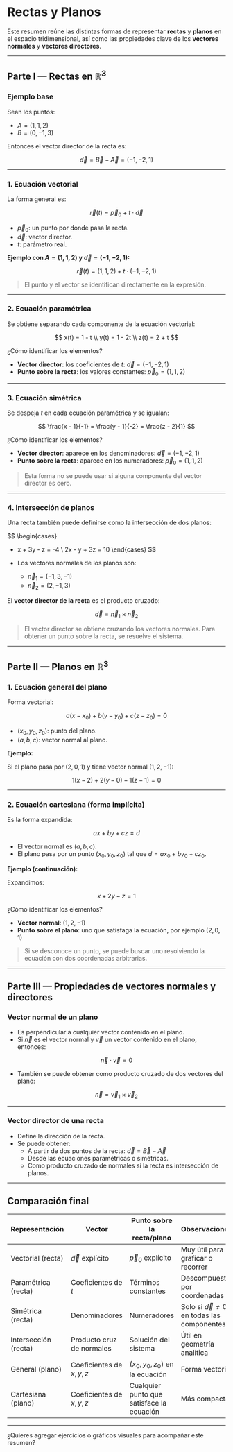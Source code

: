 # Rectas y Planos

Este resumen reúne las distintas formas de representar **rectas** y **planos** en el espacio tridimensional, así como las propiedades clave de los **vectores normales** y **vectores directores**.

---

## Parte I — Rectas en $\mathbb{R}^3$

### Ejemplo base

Sean los puntos:

- $A = (1, 1, 2)$
- $B = (0, -1, 3)$

Entonces el vector director de la recta es:

$$
\vec{d} = \vec{B} - \vec{A} = (-1, -2, 1)
$$

---

### 1. Ecuación vectorial

La forma general es:

$$
\vec{r}(t) = \vec{p}_0 + t \cdot \vec{d}
$$

- $\vec{p}_0$: un punto por donde pasa la recta.
- $\vec{d}$: vector director.
- $t$: parámetro real.

**Ejemplo con $A = (1, 1, 2)$ y $\vec{d} = (-1, -2, 1)$:**

$$
\vec{r}(t) = (1, 1, 2) + t \cdot (-1, -2, 1)
$$

> El punto y el vector se identifican directamente en la expresión.

---

### 2. Ecuación paramétrica

Se obtiene separando cada componente de la ecuación vectorial:

$$
x(t) = 1 - t \\
y(t) = 1 - 2t \\
z(t) = 2 + t
$$

¿Cómo identificar los elementos?

- **Vector director**: los coeficientes de $t$: $\vec{d} = (-1, -2, 1)$
- **Punto sobre la recta**: los valores constantes: $\vec{p}_0 = (1, 1, 2)$

---

### 3. Ecuación simétrica

Se despeja $t$ en cada ecuación paramétrica y se igualan:

$$
\frac{x - 1}{-1} = \frac{y - 1}{-2} = \frac{z - 2}{1}
$$

¿Cómo identificar los elementos?

- **Vector director**: aparece en los denominadores: $\vec{d} = (-1, -2, 1)$
- **Punto sobre la recta**: aparece en los numeradores: $\vec{p}_0 = (1, 1, 2)$

> Esta forma no se puede usar si alguna componente del vector director es cero.

---

### 4. Intersección de planos

Una recta también puede definirse como la intersección de dos planos:

$$
\begin{cases}
- x + 3y - z = -4 \\
2x - y + 3z = 10
\end{cases}
$$

- Los vectores normales de los planos son:
  - $\vec{n}_1 = (-1, 3, -1)$
  - $\vec{n}_2 = (2, -1, 3)$

El **vector director de la recta** es el producto cruzado:

$$
\vec{d} = \vec{n}_1 \times \vec{n}_2
$$

> El vector director se obtiene cruzando los vectores normales. Para obtener un punto sobre la recta, se resuelve el sistema.

---

## Parte II — Planos en $\mathbb{R}^3$

### 1. Ecuación general del plano

Forma vectorial:

$$
a(x - x_0) + b(y - y_0) + c(z - z_0) = 0
$$

- $(x_0, y_0, z_0)$: punto del plano.
- $(a, b, c)$: vector normal al plano.

**Ejemplo:**

Si el plano pasa por $(2, 0, 1)$ y tiene vector normal $(1, 2, -1)$:

$$
1(x - 2) + 2(y - 0) - 1(z - 1) = 0
$$

---

### 2. Ecuación cartesiana (forma implícita)

Es la forma expandida:

$$
ax + by + cz = d
$$

- El vector normal es $(a, b, c)$.
- El plano pasa por un punto $(x_0, y_0, z_0)$ tal que $d = ax_0 + by_0 + cz_0$.

**Ejemplo (continuación):**

Expandimos:

$$
x + 2y - z = 1
$$

¿Cómo identificar los elementos?

- **Vector normal**: $(1, 2, -1)$
- **Punto sobre el plano**: uno que satisfaga la ecuación, por ejemplo $(2, 0, 1)$

> Si se desconoce un punto, se puede buscar uno resolviendo la ecuación con dos coordenadas arbitrarias.

---

## Parte III — Propiedades de vectores normales y directores

### Vector normal de un plano

- Es perpendicular a cualquier vector contenido en el plano.
- Si $\vec{n}$ es el vector normal y $\vec{v}$ un vector contenido en el plano, entonces:

$$
\vec{n} \cdot \vec{v} = 0
$$

- También se puede obtener como producto cruzado de dos vectores del plano:

$$
\vec{n} = \vec{v}_1 \times \vec{v}_2
$$

---

### Vector director de una recta

- Define la dirección de la recta.
- Se puede obtener:
  - A partir de dos puntos de la recta: $\vec{d} = \vec{B} - \vec{A}$
  - Desde las ecuaciones paramétricas o simétricas.
  - Como producto cruzado de normales si la recta es intersección de planos.

---

## Comparación final

| Representación | Vector | Punto sobre la recta/plano | Observaciones |
|----------------|--------|-----------------------------|----------------|
| Vectorial (recta) | $\vec{d}$ explícito | $\vec{p}_0$ explícito | Muy útil para graficar o recorrer |
| Paramétrica (recta) | Coeficientes de $t$ | Términos constantes | Descompuesta por coordenadas |
| Simétrica (recta) | Denominadores | Numeradores | Solo si $\vec{d} \ne 0$ en todas las componentes |
| Intersección (recta) | Producto cruz de normales | Solución del sistema | Útil en geometría analítica |
| General (plano) | Coeficientes de $x,y,z$ | $(x_0, y_0, z_0)$ en la ecuación | Forma vectorial |
| Cartesiana (plano) | Coeficientes de $x,y,z$ | Cualquier punto que satisface la ecuación | Más compacta |

---

¿Quieres agregar ejercicios o gráficos visuales para acompañar este resumen?
